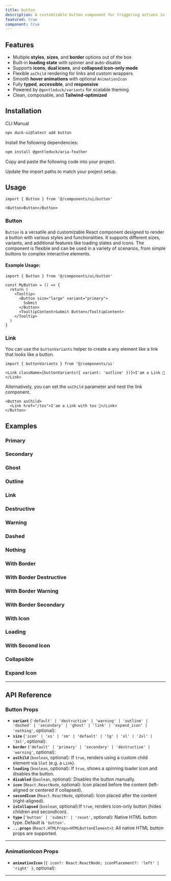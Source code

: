 ```yaml
---
title: button
description: A customizable button component for triggering actions in your application.
featured: true
component: true
---
```


<ComponentPreview
  name="button-1"
  description="A button"
/>

## Features

- Multiple **styles**, **sizes**, and **border** options out of the box
- Built-in **loading state** with spinner and auto-disable
- Supports **icons**, **dual icons**, and **collapsed icon-only mode**
- Flexible `asChild` rendering for links and custom wrappers
- Smooth **hover animations** with optional `AnimationIcon`
- Fully **typed**, **accessible**, and **responsive**
- Powered by `@gentleduck/variants` for scalable theming
- Clean, composable, and **Tailwind-optimized**

## Installation

<Tabs defaultValue="cli">

<TabsList>
  <TabsTrigger value="cli">CLI</TabsTrigger>
  <TabsTrigger value="manual">Manual</TabsTrigger>
</TabsList>
<TabsContent value="cli">

```bash
npx duck-ui@latest add button
```

</TabsContent>

<TabsContent value="manual">

<Steps>

<Step>Install the following dependencies:</Step>

```bash
npm install @gentleduck/aria-feather
```

<Step>Copy and paste the following code into your project.</Step>

<ComponentSource name="button" />

<Step>Update the import paths to match your project setup.</Step>

</Steps>

</TabsContent>

</Tabs>

## Usage

```tsx
import { Button } from '@/components/ui/button'
```

```tsx
<Button>Button</Button>
```

### Button

`Button` is a versatile and customizable React component designed to render a button with various styles and functionalities. It supports different sizes, variants, and additional features like loading states and icons. The component is flexible and can be used in a variety of scenarios, from simple buttons to complex interactive elements.

#### Example Usage:

```tsx {5, 10}
import { Button } from '@/components/ui/button'

const MyButton = () => {
  return (
    <Tooltip>
      <Button size="large" variant="primary">
        Submit
      </Button>
      <TooltipContent>Submit Button</TooltipContent>
    </Tooltip>
  )
}
```

### Link

You can use the `buttonVariants` helper to create a any element like a link that looks like a button.

```tsx
import { buttonVariants } from '@/components/ui'
```

```tsx
<Link className={buttonVariants({ variant: 'outline' })}>I'am a Link 🦆</Link>
```

Alternatively, you can set the `asChild` parameter and nest the link component.

```tsx
<Button asChild>
  <Link href="/tos">I'am a Link with tos 🦆</Link>
</Button>
```

## Examples

### Primary

<ComponentPreview
  name="button-2"
  description="Simple button"
/>

### Secondary

<ComponentPreview
  name="button-3"
  description="secondary button"
/>

### Ghost

<ComponentPreview
  name="button-4"
  description="ghost button"
/>

### Outline

<ComponentPreview
  name="button-5"
  description="outline button"
/>

### Link

<ComponentPreview
  name="button-6"
  description="link button"
/>

### Destructive

<ComponentPreview
  name="button-7"
  description="destructive button"
/>

### Warning

<ComponentPreview
  name="button-8"
  description="warning button"
/>

### Dashed

<ComponentPreview
  name="button-9"
  description="dashed button"
/>

### Nothing

<ComponentPreview
  name="button-10"
  description="nothing button"
/>

### With Border

<ComponentPreview
  name="button-11"
  description="with border default button"
/>

### With Border Destructive

<ComponentPreview
  name="button-12"
  description="with border destructive button"
/>

### With Border Warning

<ComponentPreview
  name="button-13"
  description="with border warning button"
/>

### With Border Secondary

<ComponentPreview
  name="button-14"
  description="with border Secondary button"
/>

### With Icon

<ComponentPreview
  name="button-15"
  description="icon button"
/>

### Loading

<ComponentPreview
  name="button-16"
  description="loading button"
/>

### With Second Icon

<ComponentPreview
  name="button-17"
  description="badge label button"
  description="seocond icon button"
/>

### Collapsible

<ComponentPreview
  name="button-18"
  description="collapsible button"
/>

### Expand Icon

<ComponentPreview
  name="button-19"
  description="expand icon button"
/>

---

## API Reference

### **Button Props**

* **`variant`** (`'default' | 'destructive' | 'warning' | 'outline' | 'dashed' | 'secondary' | 'ghost' | 'link' | 'expand_icon' | 'nothing'`, optional):
* **`size`** (`'icon' | 'xs' | 'sm' | 'default' | 'lg' | 'xl' | '2xl' | '3xl'`, optional):
* **`border`** (`'default' | 'primary' | 'secondary' | 'destructive' | 'warning'`, optional):
* **`asChild`** (`boolean`, optional): If `true`, renders using a custom child element via `Slot` (e.g. a `Link`).
* **`loading`** (`boolean`, optional): If `true`, shows a spinning loader icon and disables the button.
* **`disabled`** (`boolean`, optional): Disables the button manually.
* **`icon`** (`React.ReactNode`, optional): Icon placed before the content (left-aligned or centered if collapsed).
* **`secondIcon`** (`React.ReactNode`, optional): Icon placed after the content (right-aligned).
* **`isCollapsed`** (`boolean`, optional):If `true`, renders icon-only button (hides children and secondIcon).
* **`type`** (`'button' | 'submit' | 'reset'`, optional): Native HTML button type. Default is `'button'`.
* **`...props`** (`React.HTMLProps<HTMLButtonElement>`): All native HTML button props are supported.

---

### **AnimationIcon Props**

* **`animationIcon`** (`{ icon?: React.ReactNode; iconPlacement?: 'left' | 'right' }`, optional):
---
